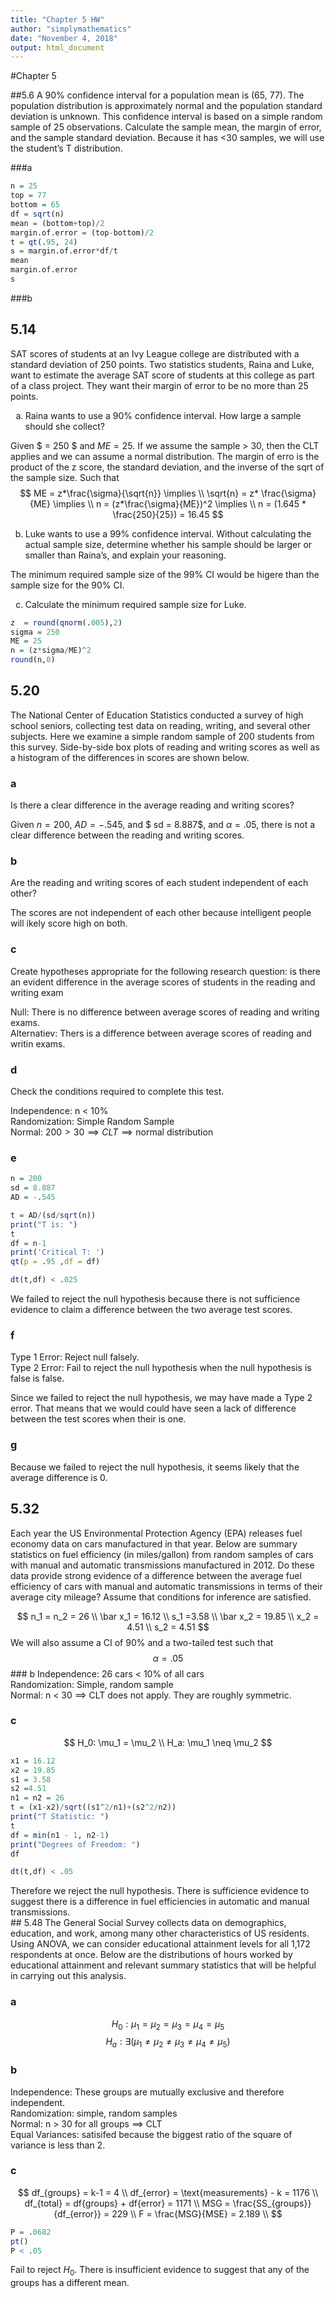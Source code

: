 ```yaml
---
title: "Chapter 5 HW"
author: "simplymathematics"
date: "November 4, 2018"
output: html_document
---
```




#Chapter 5


##5.6
A 90% confidence interval for a population mean is (65,
77).  The population distribution is approximately normal and the population standard deviation is  unknown.   This  confidence  interval  is  based  on  a  simple  random  sample  of  25  observations. Calculate the sample mean, the margin of error, and the sample standard deviation. Because it has <30 samples, we will use the student's T distribution.

###a

```r
n = 25 
top = 77
bottom = 65
df = sqrt(n)
mean = (bottom+top)/2
margin.of.error = (top-bottom)/2
t = qt(.95, 24)
s = margin.of.error*df/t
mean
margin.of.error
s
```

###b


## 5.14
SAT  scores  of  students  at  an  Ivy  League  college  are  distributed  with  a
standard deviation of 250 points.  Two statistics students, Raina and Luke, want to estimate the average SAT score of students at this college as part of a class project. They want their margin of error to be no more than 25 points.

(a)  Raina wants to use a 90% confidence interval.  How large a sample should she collect?

Given $ \sigma = 250 $ and $ME = 25$. If we assume the sample > 30, then the CLT applies and we can assume a normal distribution. The margin of erro is the product of the z score, the standard deviation, and the inverse of the sqrt of the sample size. Such that
$$
ME = z*\frac{\sigma}{\sqrt{n}} \implies \\
\sqrt{n} = z* \frac{\sigma}{ME} \implies \\ 
n = (z*\frac{\sigma}{ME})^2 \implies \\
n = (1.645 * \frac{250}{25}) = 16.45
$$



(b)  Luke  wants  to  use  a  99%  confidence  interval.   Without  calculating  the  actual  sample  size, determine  whether  his  sample  should  be  larger  or  smaller  than  Raina’s,  and  explain  your reasoning.

The minimum required sample size of the 99% CI would be higere than the sample size for the 90% CI.


(c)  Calculate the minimum required sample size for Luke.

```r
z  = round(qnorm(.005),2)
sigma = 250
ME = 25
n = (z*sigma/ME)^2
round(n,0)
```

## 5.20
The National Center of Education Statistics conducted
a survey of high school seniors, collecting test data on reading, writing, and several other subjects. Here we examine a simple random sample of 200 students from this survey.  Side-by-side box plots of reading and writing scores as well as a histogram of the differences in scores are shown below.

### a 
Is there a clear difference in the average reading and writing scores?

Given $n = 200$, $AD = -.545$, and $ sd = 8.887$, and $\alpha = .05$, there is not a clear difference between the reading and writing scores.

### b 
Are the reading and writing scores of each student independent of each other?

The scores are not independent of each other because intelligent people will ikely score high on both.

### c 
Create hypotheses appropriate for the following research question: is there an evident difference in the average scores of students in the reading and writing exam

Null: There is no difference between average scores of reading and writing exams.  
Alternatiev: Thers is a difference between average scores of reading and writin exams.

### d
Check the conditions required to complete this test.

Independence: n < 10%  
Randomization: Simple Random Sample  
Normal: $200 > 30 \implies CLT \implies \text{normal distribution}$

### e

```r
n = 200
sd = 8.887
AD = -.545

t = AD/(sd/sqrt(n))
print("T is: ")
t
df = n-1
print('Critical T: ')
qt(p = .95 ,df = df)

dt(t,df) < .025

```
We failed to reject the null hypothesis because there is not sufficience evidence to claim a difference between the two average test scores.

### f
Type 1 Error: Reject null falsely.  
Type 2 Error: Fail to reject the null hypothesis when the null hypothesis is false is false.

Since we failed to reject the null hypothesis, we may have made a Type 2 error. That means that we would could have seen a lack of difference between the test scores when their is one.

### g

Because we failed to reject the null hypothesis, it seems likely that the average difference is 0. 

## 5.32
Each year the US Environmental Protection Agency (EPA) releases fuel economy data on cars manufactured in that year. Below are summary statistics on fuel efficiency (in miles/gallon) from random samples of cars with manual and automatic transmissions manufactured in 2012.  Do these data provide strong evidence of a difference between the average fuel efficiency of cars with manual and automatic transmissions in terms of their average city mileage?  Assume that conditions for inference are satisfied.

$$ n_1 = n_2 = 26 \\
\bar x_1 = 16.12 \\
s_1 =3.58 \\
\bar x_2 = 19.85 \\
x_2 = 4.51 \\ 
s_2 = 4.51
$$
We will also assume a CI of 90% and a two-tailed test such that 
$$
\alpha = .05
$$
### b
Independence: 26 cars < 10% of all cars  
Randomization: Simple, random sample  
Normal: n < 30 $\implies$ CLT does not apply. They are roughly symmetric.

### c
$$
H_0: \mu_1 = \mu_2 \\
H_a: \mu_1 \neq \mu_2 
$$
```r
x1 = 16.12
x2 = 19.85
s1 = 3.58
s2 =4.51
n1 = n2 = 26
t = (x1-x2)/sqrt((s1^2/n1)+(s2^2/n2))
print("T Statistic: ")
t
df = min(n1 - 1, n2-1)
print("Degrees of Freedom: ")
df
```
```r
dt(t,df) < .05
```
Therefore we reject the null hypothesis. There is sufficience evidence to suggest there is a difference in fuel efficiencies in automatic and manual transmissions.  
## 5.48
The General Social Survey collects data on demographics, education, and work, among many other characteristics of US residents. Using ANOVA, we can
consider educational attainment levels for all 1,172 respondents at once. Below are the distributions of hours worked by educational attainment and relevant summary statistics that will be helpful in carrying out this analysis.

### a
$$ H_0: \mu_1 = \mu_2 = \mu_3 = \mu_4 = \mu_5 $$
$$ H_a: \exists(\mu_1 \neq \mu_2 \neq \mu_3 \neq \mu_4 \neq \mu_5)$$

### b
Independence: These groups are mutually exclusive and therefore independent.  
Randomization: simple, random samples  
Normal: n > 30 for all groups $\implies$ CLT  
Equal Variances: satisifed because the biggest ratio of the square of variance is less than 2.

### c
$$ 
df_{groups} = k-1 = 4 \\
df_{error} = \text{measurements} - k = 1176 \\
df_{total} = df{groups} + df{error} = 1171 \\
MSG = \frac{SS_{groups}}{df_{error}} = 229 \\
F = \frac{MSG}{MSE} = 2.189 \\
$$
```r
P = .0682
pt()
P < .05
```
Fail to reject $H_0$. There is insufficient evidence to suggest that any of the groups has a different mean.
